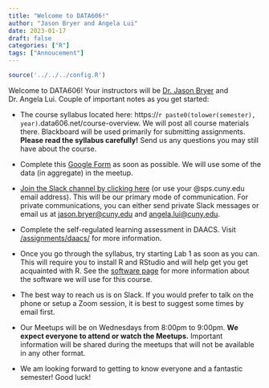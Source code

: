 ```yaml
---
title: "Welcome to DATA606!"
author: "Jason Bryer and Angela Lui"
date: 2023-01-17
draft: false
categories: ["R"]
tags: ["Annoucement"]
---
```


```r
source('../../../config.R')
```

Welcome to DATA606! Your instructors will be [Dr. Jason Bryer](https://bryer.org) and Dr. Angela Lui. Couple of important notes as you get started:

* The course syllabus located here: https://`r paste0(tolower(semester), year)`.data606.net/course-overview. We will post all course materials there. Blackboard will be used primarily for submitting assignments. **Please read the syllabus carefully!** Send us any questions you may still have about the course.

* Complete this [Google Form](`r formative_assessment`) as soon as possible. We will use some of the data (in aggregate) in the meetup.

* [Join the Slack channel by clicking here](`r slack_invite_link`) (or use your @sps.cuny.edu email address). This will be our primary mode of communication. For private communications, you can either send private Slack messages or email us at [jason.bryer@cuny.edu](mailto:jason.bryer@cuny.edu) and [angela.lui@cuny.edu](mailto:angela.lui@cuny.edu).

* Complete the self-regulated learning assessment in DAACS. Visit [/assignments/daacs/](/assignments/daacs/) for more information.

* Once you go through the syllabus, try starting Lab 1 as soon as you can. This will require you to install R and RStudio and will help get you get acquainted with R. See the [software page](/course-overview/software/) for more information about the software we will use for this course.

* The best way to reach us is on Slack. If you would prefer to talk on the phone or setup a Zoom session, it is best to suggest some times by email first.

* Our Meetups will be on Wednesdays from 8:00pm to 9:00pm. **We expect everyone to attend or watch the Meetups.** Important information will be shared during the meetups that will not be available in any other format.

* We am looking forward to getting to know everyone and a fantastic semester! Good luck!

<!--more-->
